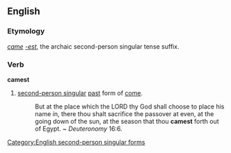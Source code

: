 ==English==

===Etymology===
''[[came]]'' ''[[-est]]'', the archaic second-person singular tense suffix.

===Verb===
'''camest'''

# {{archaic}} [[second-person singular]] [[past]] form of [[come]].
#:But at the place which the LORD thy God shall choose to place his name in, there thou shalt sacrifice the passover at even, at the going down of the sun, at the season that thou '''camest''' forth out of Egypt. ~ ''Deuteronomy'' 16:6.

[[Category:English second-person singular forms]]